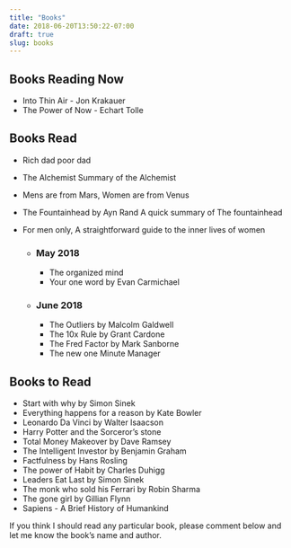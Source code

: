 ```yaml
---
title: "Books"
date: 2018-06-20T13:50:22-07:00
draft: true
slug: books
---
```


## Books Reading Now

* Into Thin Air - Jon Krakauer
* The Power of Now - Echart Tolle

## Books Read 

* Rich dad poor dad
* The Alchemist Summary of the Alchemist
* Mens are from Mars, Women are from Venus
* The Fountainhead by Ayn Rand A quick summary of The fountainhead
* For men only, A straightforward guide to the inner lives of women

  * ### May 2018
    * The organized mind
    * Your one word by Evan Carmichael

  * ### June 2018
    * The Outliers by Malcolm Galdwell
    * The 10x Rule by Grant Cardone
    * The Fred Factor by Mark Sanborne
    * The new one Minute Manager
    
## Books to Read

* Start with why by Simon Sinek
* Everything happens for a reason by Kate Bowler
* Leonardo Da Vinci by Walter Isaacson
* Harry Potter and the Sorceror's stone
* Total Money Makeover by Dave Ramsey
* The Intelligent Investor by Benjamin Graham
* Factfulness by Hans Rosling
* The power of Habit by Charles Duhigg
* Leaders Eat Last by Simon Sinek
* The monk who sold his Ferrari by Robin Sharma
* The gone girl by Gillian Flynn
* Sapiens - A Brief History of Humankind

If you think I should read any particular book, please comment below and let me 
know the book's name and author. 